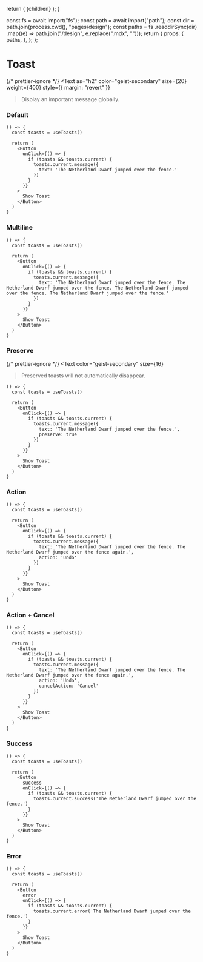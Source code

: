 
  return (
    <DesignLayout paths={paths}>
      <DesignLayoutInner>{children}</DesignLayoutInner>
    </DesignLayout>
  );
}

  const fs = await import("fs");
  const path = await import("path");
  const dir = path.join(process.cwd(), "pages/design");
  const paths = fs
    .readdirSync(dir)
    .map((e) => path.join("/design", e.replace(".mdx", "")));
  return {
    props: {
      paths,
    },
  };
};

# Toast

{/* prettier-ignore */}
<Text
  as="h2"
  color="geist-secondary"
  size={20}
  weight={400}
  style={{ margin: "revert" }}
>Display an important message globally.</Text>

<Spacer y={2} />

### Default

```
() => {
  const toasts = useToasts()

  return (
    <Button
      onClick={() => {
        if (toasts && toasts.current) {
          toasts.current.message({
            text: 'The Netherland Dwarf jumped over the fence.'
          })
        }
      }}
    >
      Show Toast
    </Button>
  )
}
```

<Spacer y={2} />

### Multiline

```
() => {
  const toasts = useToasts()

  return (
    <Button
      onClick={() => {
        if (toasts && toasts.current) {
          toasts.current.message({
            text: 'The Netherland Dwarf jumped over the fence. The Netherland Dwarf jumped over the fence. The Netherland Dwarf jumped over the fence. The Netherland Dwarf jumped over the fence.'
          })
        }
      }}
    >
      Show Toast
    </Button>
  )
}
```

<Spacer y={2} />

### Preserve

{/* prettier-ignore */}
<Text
  color="geist-secondary"
  size={16}
>Preserved toasts will not automatically disappear.</Text>

<Spacer />

```
() => {
  const toasts = useToasts()

  return (
    <Button
      onClick={() => {
        if (toasts && toasts.current) {
          toasts.current.message({
            text: 'The Netherland Dwarf jumped over the fence.',
            preserve: true
          })
        }
      }}
    >
      Show Toast
    </Button>
  )
}
```

<Spacer y={2} />

### Action

```
() => {
  const toasts = useToasts()

  return (
    <Button
      onClick={() => {
        if (toasts && toasts.current) {
          toasts.current.message({
            text: 'The Netherland Dwarf jumped over the fence. The Netherland Dwarf jumped over the fence again.',
            action: 'Undo'
          })
        }
      }}
    >
      Show Toast
    </Button>
  )
}
```

<Spacer y={2} />

### Action + Cancel

```
() => {
  const toasts = useToasts()

  return (
    <Button
      onClick={() => {
        if (toasts && toasts.current) {
          toasts.current.message({
            text: 'The Netherland Dwarf jumped over the fence. The Netherland Dwarf jumped over the fence again.',
            action: 'Undo',
            cancelAction: 'Cancel'
          })
        }
      }}
    >
      Show Toast
    </Button>
  )
}
```

<Spacer y={2} />

### Success

```
() => {
  const toasts = useToasts()

  return (
    <Button
      success
      onClick={() => {
        if (toasts && toasts.current) {
          toasts.current.success('The Netherland Dwarf jumped over the fence.')
        }
      }}
    >
      Show Toast
    </Button>
  )
}
```

<Spacer y={2} />

### Error

```
() => {
  const toasts = useToasts()

  return (
    <Button
      error
      onClick={() => {
        if (toasts && toasts.current) {
          toasts.current.error('The Netherland Dwarf jumped over the fence.')
        }
      }}
    >
      Show Toast
    </Button>
  )
}
```

<Spacer y={2} />
